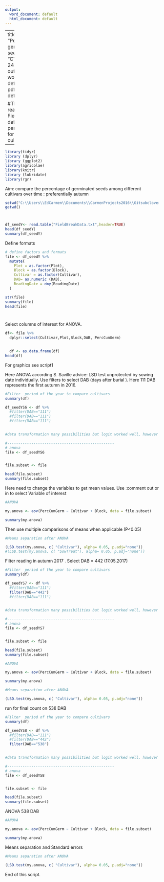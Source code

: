 ```yaml
---
output:
  word_document: default
  html_document: default
---
```

---
title: "Percentage of germinated seeds  "
author: "CT"
date: " 24.08.2017 "
output:
  word_document: default
  pdf_document: default
  
  #This script  reads the Fieldbreakdaown data and performs ANOVA for different cultivars 
---

```r
library(tidyr)
library (dplyr)
library (ggplot2)
library(agricolae)
library(knitr)
library (lubridate)
library(rgr)
```

Aim: compare the percentage of germinated seeds among different cultivars over time : preferentially autumn


```r
setwd("C:\\Users\\EdCarmen\\Documents\\CarmenProjects2016\\Gitsubclover\\FieldBreakdown")
getwd()



df_seedY<- read.table("FieldBreakData.txt",header=TRUE)
head(df_seedY)
summary(df_seedY)


```


Define formats  
```r

# define factors and formats
file <- df_seedY %>%
  mutate(
    Plot = as.factor(Plot),
    Block = as.factor(Block),
    Cultivar = as.factor(Cultivar),
    DAB= as.numeric (DAB),
    ReadingDate = dmy(ReadingDate)
  )

str(file)
summary(file)
head(file)




```


Select columns of interest for ANOVA.

```r

df<- file %>%
  dplyr::select(Cultivar,Plot,Block,DAB, PercCumGerm)
            

  df <- as.data.frame(df)
head(df)


```

For graphics see script1 



Here ANOVA according S. Saville advice: LSD test unprotected by sowing date individually.
Use filters to select DAB (days after burial ). Here 111 DAB represents the first autumn in 2016. 

```r
#Filter  period of the year to compare cultivars  
summary(df)

df_seedYS6 <- df %>%
  #filter(DAB=="111")
  #filter(DAB=="111")
  #filter(DAB=="111")
  

#data transformation many possibilities but logit worked well, however little difference between real and transformed numbers 

#-------------------------------------------------
# anova 
file <- df_seedYS6


file.subset <- file 

head(file.subset)
summary(file.subset)


```

Here need to change  the variables to get mean values. 
Use :comment out or in to select  Variable of interest  

```r
#ANOVA

my.anova <- aov(PercCumGerm ~ Cultivar + Block, data = file.subset)

summary(my.anova)
```

Then use multiple comparisons of means when applicable (P<0.05)
```r
#Means separation after ANOVA

(LSD.test(my.anova, c( "Cultivar"), alpha= 0.05, p.adj="none"))
#(LSD.test(my.anova, c( "SowTreat"), alpha= 0.05, p.adj="none"))
```

Filter reading in autumn 2017 . Select DAB = 442 (17.05.2017)

```r

#Filter  period of the year to compare cultivars  
summary(df)

df_seedYS7 <- df %>%
  #filter(DAB=="111")
  filter(DAB=="442")
  #filter(DAB=="111")
  

#data transformation many possibilities but logit worked well, however little difference between real and transformed numbers 

#-------------------------------------------------
# anova 
file <- df_seedYS7


file.subset <- file 

head(file.subset)
summary(file.subset)

```


```r
#ANOVA

my.anova <- aov(PercCumGerm ~ Cultivar + Block, data = file.subset)

summary(my.anova)

```


```r
#Means separation after ANOVA

(LSD.test(my.anova, c( "Cultivar"), alpha= 0.05, p.adj="none"))

```

run for final count on 538 DAB 

```r
#Filter  period of the year to compare cultivars  
summary(df)

df_seedYS8 <- df %>%
  #filter(DAB=="111")
  #filter(DAB=="442")
  filter(DAB=="538")
  

#data transformation many possibilities but logit worked well, however little difference between real and transformed numbers 

#-------------------------------------------------
# anova 
file <- df_seedYS8


file.subset <- file 

head(file.subset)
summary(file.subset)

```

ANOVA 538 DAB 
```r

#ANOVA

my.anova <- aov(PercCumGerm ~ Cultivar + Block, data = file.subset)

summary(my.anova)
```

Means separation and Standard errors 


```r
#Means separation after ANOVA

(LSD.test(my.anova, c( "Cultivar"), alpha= 0.05, p.adj="none"))
```





End of this script. 
